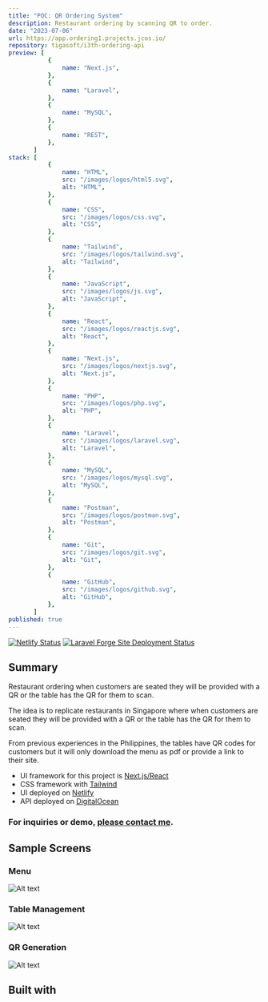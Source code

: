 ```yaml
---
title: "POC: QR Ordering System"
description: Restaurant ordering by scanning QR to order.
date: "2023-07-06"
url: https://app.ordering1.projects.jcos.io/
repository: tigasoft/i3th-ordering-api
preview: [
           {
               name: "Next.js",
           },
           {
               name: "Laravel",
           },
           {
               name: "MySQL",
           },
           {
               name: "REST",
           },
       ]
stack: [
           {
               name: "HTML",
               src: "/images/logos/html5.svg",
               alt: "HTML",
           },
           {
               name: "CSS",
               src: "/images/logos/css.svg",
               alt: "CSS",
           },
           {
               name: "Tailwind",
               src: "/images/logos/tailwind.svg",
               alt: "Tailwind",
           },
           {
               name: "JavaScript",
               src: "/images/logos/js.svg",
               alt: "JavaScript",
           },
           {
               name: "React",
               src: "/images/logos/reactjs.svg",
               alt: "React",
           },
           {
               name: "Next.js",
               src: "/images/logos/nextjs.svg",
               alt: "Next.js",
           },
           {
               name: "PHP",
               src: "/images/logos/php.svg",
               alt: "PHP",
           },
           {
               name: "Laravel",
               src: "/images/logos/laravel.svg",
               alt: "Laravel",
           },
           {
               name: "MySQL",
               src: "/images/logos/mysql.svg",
               alt: "MySQL",
           },
           {
               name: "Postman",
               src: "/images/logos/postman.svg",
               alt: "Postman",
           },
           {
               name: "Git",
               src: "/images/logos/git.svg",
               alt: "Git",
           },
           {
               name: "GitHub",
               src: "/images/logos/github.svg",
               alt: "GitHub",
           },
       ]
published: true
---
```


[![Netlify Status](https://api.netlify.com/api/v1/badges/30a22f88-a649-4629-9648-53ac3290d044/deploy-status)](https://app.netlify.com/sites/peaceful-cendol-cc2337/deploys)
[![Laravel Forge Site Deployment Status](https://img.shields.io/endpoint?url=https%3A%2F%2Fforge.laravel.com%2Fsite-badges%2F487f30d4-600a-42d0-9a65-0ab3ff968a45&style=plastic)](https://forge.laravel.com/servers/733512/sites/2296410)

## Summary

Restaurant ordering when customers are seated they will be provided with a QR or the table has the QR for them to scan.

The idea is to replicate restaurants in Singapore where when customers are seated they will be provided with a QR or the table has the QR for them to scan.

From previous experiences in the Philippines, the tables have QR codes for customers but it will only download the menu as pdf or provide a link to their site.

- UI framework for this project is [Next.js/React](https://nextjs.org)
- CSS framework with [Tailwind](https://tailwindcss.com)
- UI deployed on [Netlify](https://www.netlify.com/)
- API deployed on [DigitalOcean](https://www.digitalocean.com/)

### For inquiries or demo, [please contact me](https://projects.jcos.io/contact).


## Sample Screens

### Menu

![Alt text](https://res.cloudinary.com/langitlupakintoncloud/image/upload/v1711636348/projects.jcos.io/vh3np4ljgam0qyo5zgzz.png "Menu")

### Table Management

![Alt text](https://res.cloudinary.com/langitlupakintoncloud/image/upload/v1711636344/projects.jcos.io/ulg9u3o8rq1qd4hr4s2o.png "Table Management")

### QR Generation

![Alt text](https://res.cloudinary.com/langitlupakintoncloud/image/upload/v1711636345/projects.jcos.io/bl0wwd8jdkbycwqopbo6.png "QR Generation")


## Built with
